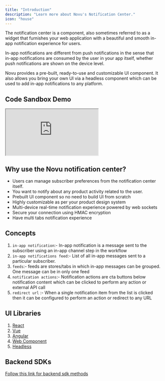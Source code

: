 ```yaml
---
title: "Introduction"
description: "Learn more about Novu's Notification Center."
icon: "house"
---
```


The notification center is a component, also sometimes referred to as a widget that furnishes your web application with a beautiful and smooth in-app notification experience for users. 

In-app notifications are different from push notifications in the sense that in-app notifications are consumed by the user in your app itself, whether push notifications are shown on the device level. 

Novu provides a pre-built, ready-to-use and customizable UI component. It also allows you bring your own UI via a headless component which can be used to add in-app notifications to any platform.


## Code Sandbox Demo

<iframe
  src="https://codesandbox.io/embed/kind-nova-xv6s9g?fontsize=14&hidenavigation=1&theme=dark"
  style={{ width: "100%", height: "600px" }}
  title="kind-nova-xv6s9g"
  allow="accelerometer; ambient-light-sensor; camera; encrypted-media; geolocation; gyroscope; hid; microphone; midi; payment; usb; vr; xr-spatial-tracking"
  sandbox="allow-forms allow-modals allow-popups allow-presentation allow-same-origin allow-scripts"
></iframe>

## Why use the Novu notification center?

- Users can manage subscriber preferences from the notification center itself.
- You want to notify about any product activity related to the user.
- Prebuilt UI component so no need to build UI from scratch
- Highly customizable as per your product design system
- Multi-device real-time notification experience powered by web sockets
- Secure your connection using HMAC encryption
- Have multi tabs notification experience

## Concepts

1. `in-app notification`:- In-app notification is a message sent to the subscriber using an in-app channel step in the workflow
2. `in-app notifications feed`:- List of all in-app messages sent to a particular subscriber.
3. `feeds`:- feeds are stores/tabs in which in-app messages can be grouped. One message can be in only one feed
4. `notification actions`:- Notification actions are cta buttons below notification content which can be clicked to perform any action or external API call
5. `redirect url` :- When a single notification item from the list is clicked then it can be configured to perform an action or redirect to any URL

## UI Libraries

1. [React](/notification-center/client/react/get-started)
2. [Vue](/notification-center/client/vue)
3. [Angular](/notification-center/client/angular)
4. [Web Component](/notification-center/client/web-component)
5. [Headless](/notification-center/client/headless/get-started)

## Backend SDKs

[Follow this link for backend sdk methods](/notification-center/methods.mdx)
